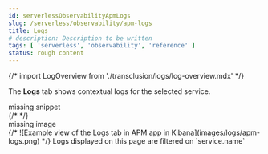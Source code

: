 ```yaml
---
id: serverlessObservabilityApmLogs
slug: /serverless/observability/apm-logs
title: Logs
# description: Description to be written
tags: [ 'serverless', 'observability', 'reference' ]
status: rough content
---
```



<RoughContent />

{/* import LogOverview from './transclusion/logs/log-overview.mdx' */}

<div id="logs"></div>

The **Logs** tab shows contextual logs for the selected service.

<div style={{ backgroundColor: "#F1F4FA", width: "100%", height: "250px", textAlign: "center", paddingTop: "110px", marginBottom: "20px" }}><DocIcon type="documents" title="missing snippet"/> missing snippet</div>
{/* <LogOverview  /> */}


<div style={{ backgroundColor: "#F1F4FA", width: "100%", height: "250px", textAlign: "center", paddingTop: "110px", marginBottom: "20px" }}><DocIcon type="image" title="missing image"/> missing image</div>
{/* ![Example view of the Logs tab in APM app in Kibana](images/logs/apm-logs.png) */}

<DocCallOut title="Tip">
Logs displayed on this page are filtered on `service.name`
</DocCallOut>


